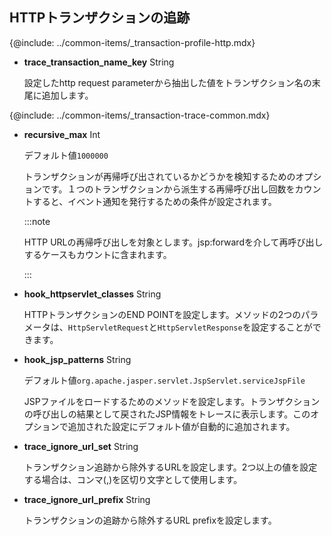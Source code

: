 ## HTTPトランザクションの追跡

{@include: ../common-items/_transaction-profile-http.mdx} 

-   **trace_transaction_name_key** <span class='type'>String</span>

    設定したhttp request parameterから抽出した値をトランザクション名の末尾に追加します。

{@include: ../common-items/_transaction-trace-common.mdx}

-   **recursive_max** <span class='type'>Int</span>

    デフォルト値`1000000`

    トランザクションが再帰呼び出されているかどうかを検知するためのオプションです。１つのトランザクションから派生する再帰呼び出し回数をカウントすると、イベント通知を発行するための条件が設定されます。

    :::note

    HTTP URLの再帰呼び出しを対象とします。jsp:forwardを介して再呼び出しするケースもカウントに含まれます。

    :::

-   **hook_httpservlet_classes** <span class='type'>String</span>

    HTTPトランザクションのEND POINTを設定します。メソッドの2つのパラメータは、`HttpServletRequest`と`HttpServletResponse`を設定することができます。

-   **hook_jsp_patterns** <span class='type'>String</span>

    デフォルト値`org.apache.jasper.servlet.JspServlet.serviceJspFile`

    JSPファイルをロードするためのメソッドを設定します。トランザクションの呼び出しの結果として戻されたJSP情報をトレースに表示します。このオプションで追加された設定にデフォルト値が自動的に追加されます。

-   **trace_ignore_url_set** <span class='type'>String</span>

    トランザクション追跡から除外するURLを設定します。2つ以上の値を設定する場合は、コンマ(,)を区切り文字として使用します。

-   **trace_ignore_url_prefix** <span class='type'>String</span>

    トランザクションの追跡から除外するURL prefixを設定します。
